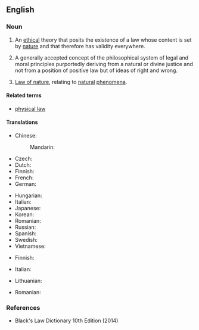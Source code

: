 ==English==
{{wikipedia}}

===Noun===
{{en-noun|~}}

# {{lb|en|philosophy}} An [[ethical]] theory that posits the existence of a law whose content is set by [[nature]] and that therefore has validity everywhere.
# {{lb|en|legal}} A generally accepted concept of the philosophical system of legal and moral principles purportedly deriving from a natural or divine justice and not from a position of positive law but of ideas of right and wrong.
# [[law of nature|Law of nature]], relating to [[natural]] [[phenomena]].

====Related terms====
* [[physical law]] {{qualifier|contradistinction}}

====Translations====
{{trans-top|An ethical theory}}
* Chinese:
*: Mandarin: {{t+|cmn|自然法|tr=zìránfǎ|sc=Hani}}
* Czech: {{t|cs|přirozené právo|n}}
* Dutch: {{t+|nl|natuurrecht|n}}
* Finnish: {{t+|fi|luonnonoikeus}}
* French: {{t+|fr|droit naturel|m}}
* German: {{t+|de|Naturgesetz|n}}
{{trans-mid}}
* Hungarian: {{t|hu|természeti törvény}}
* Italian: {{t+|it|giusnaturalismo|m}}
* Japanese: {{t|ja|自然法|tr=しぜんほう, shizenhō|sc=Jpan}}
* Korean: {{t+|ko|자연법(自然法)}}
* Romanian: {{t+|ro|drept natural|n}}
* Russian: {{t|ru|есте́ственное пра́во|n}}
* Spanish: {{t|es|derecho natural|m}}
* Swedish: {{t|sv|naturrätt|c}}
* Vietnamese: {{t|vi|luật của tự nhiên}}
{{trans-bottom}}

{{trans-top|A generally accepted concept of the philosophical system of legal and moral principles}}
* Finnish: {{t+|fi|luonnonoikeus}}
{{trans-mid}}
* Italian: {{t+|it|giusnaturalismo|m}}
{{trans-bottom}}

{{trans-top|Law of nature}}
* Lithuanian: {{t|lt|darna|f}}
{{trans-mid}}
* Romanian: {{t|ro|lege a naturii|f}}
{{trans-bottom}}

===References===
* Black's Law Dictionary 10th Edition (2014)